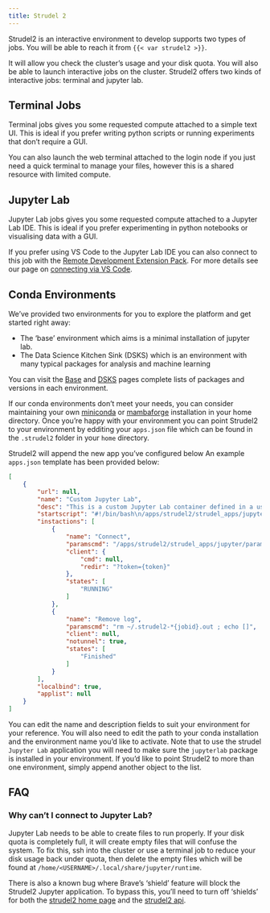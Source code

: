 ```yaml
---
title: Strudel 2
---
```


Strudel2 is an interactive environment to develop supports two types of jobs. You will be able to reach it from `{{< var strudel2 >}}`.

It will allow you check the cluster's usage and your disk quota. You will also be able to launch interactive jobs on the cluster. Strudel2 offers two kinds of interactive jobs: terminal and jupyter lab.

## Terminal Jobs
Terminal jobs gives you some requested compute attached to a simple text UI. This is ideal if you prefer writing python scripts or running experiments that don't require a GUI. 

You can also launch the web terminal attached to the login node if you just need a quick terminal to manage your files, however this is a shared resource with limited compute.

## Jupyter Lab
Jupyter Lab jobs gives you some requested compute attached to a Jupyter Lab IDE. This is ideal if you prefer experimenting in python notebooks or visualising data with a GUI.

If you prefer using VS Code to the Jupyter Lab IDE you can also connect to this job with the [Remote Development Extension Pack](https://aka.ms/vscode-remote/download/extension). For more details see our page on [connecting via VS Code](/connecting/vscode.qmd).

## Conda Environments
We've provided two environments for you to explore the platform and get started right away:

- The 'base' environment which aims is a minimal installation of jupyter lab. 
- The Data Science Kitchen Sink (DSKS) which is an environment with many typical packages for analysis and machine learning

You can visit the [Base](/applications/base.ipynb) and [DSKS](/applications/dsks.ipynb) pages complete lists of packages and versions in each environment.

If our conda environments don't meet your needs, you can consider maintaining your own [miniconda](https://docs.conda.io/en/latest/miniconda.html) or [mambaforge](https://mamba.readthedocs.io/en/latest/mamba-installation.html#mamba-install) installation in your home directory. Once you're happy with your environment you can point Strudel2 to your environment by edditing your `apps.json` file which can be found in the `.strudel2` folder in your `home` directory. 

Strudel2 will append the new app you've configured below An example `apps.json` template has been provided below:

```json
[
    { 
        "url": null,
        "name": "Custom Jupyter Lab",
        "desc": "This is a custom Jupyter Lab container defined in a user's directory.",
        "startscript": "#!/bin/bash\n/apps/strudel2/strudel_apps/jupyter/custom_env.sh /PATH/TO/YOUR/CONDA/INSTALL/ CONDA_ENV_NAME",
        "instactions": [
            {
                "name": "Connect",
                "paramscmd": "/apps/strudel2/strudel_apps/jupyter/params_cmd.py {jobid} 2>/dev/null",
                "client": {
                    "cmd": null,
                    "redir": "?token={token}"
                },
                "states": [
                    "RUNNING"
                ]
            },
            {
                "name": "Remove log",
                "paramscmd": "rm ~/.strudel2-*{jobid}.out ; echo []",
                "client": null,
                "notunnel": true,
                "states": [
                    "Finished"
                ]
            }
        ],
        "localbind": true,
        "applist": null
    }
]
```

You can edit the name and description fields to suit your environment for your reference. You will also need to edit the path to your conda installation and the environment name you'd like to activate. Note that to use the strudel `Jupyter Lab` application you will need to make sure the `jupyterlab` package is installed in your environment. If you'd like to point Strudel2 to more than one environment, simply append another object to the list.


## FAQ
### Why can't I connect to Jupyter Lab?
Jupyter Lab needs to be able to create files to run properly. If your disk quota is completely full, it will create empty files that will confuse the system. To fix this, ssh into the cluster or use a terminal job to reduce your disk usage back under quota, then delete the empty files which will be found at `/home/<USERNAME>/.local/share/jupyter/runtime`.

There is also a known bug where Brave's 'shield' feature will block the Strudel2 Jupyter application. To bypass this, you'll need to turn off 'shields' for both the [strudel2 home page](https://mlerp.cloud.edu.au/) and the [strudel2 api](https://strudel2-api-dev.cloud.cvl.org.au/).